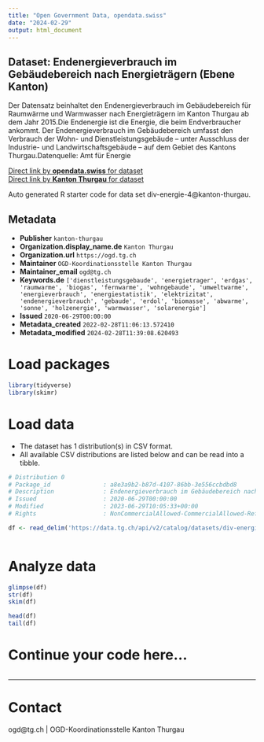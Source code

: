 ```yaml
---
title: "Open Government Data, opendata.swiss"
date: "2024-02-29"
output: html_document
---
```


## Dataset: Endenergieverbrauch im Gebäudebereich nach Energieträgern (Ebene Kanton)

Der Datensatz beinhaltet den Endenergieverbrauch im Gebäudebereich für Raumwärme und Warmwasser nach Energieträgern im Kanton Thurgau ab dem Jahr 2015.Die Endenergie ist die Energie, die beim Endverbraucher ankommt. Der Endenergieverbrauch im Gebäudebereich umfasst den Verbrauch der Wohn- und Dienstleistungsgebäude – unter Ausschluss der Industrie- und Landwirtschaftsgebäude – auf dem Gebiet des Kantons Thurgau.Datenquelle: Amt für Energie

[Direct link by **opendata.swiss** for dataset](https://opendata.swiss/de/dataset/endenergieverbrauch-im-gebaudebereich-nach-energietragern-ebene-kanton)<br>
[Direct link by **Kanton Thurgau** for dataset](https://data.tg.ch/explore/dataset/div-energie-4/)

Auto generated R starter code for data set div-energie-4@kanton-thurgau.

## Metadata

- **Publisher** `kanton-thurgau`
- **Organization.display_name.de** `Kanton Thurgau`
- **Organization.url** `https://ogd.tg.ch`
- **Maintainer** `OGD-Koordinationsstelle Kanton Thurgau`
- **Maintainer_email** `ogd@tg.ch`
- **Keywords.de** `['dienstleistungsgebaude', 'energietrager', 'erdgas', 'raumwarme', 'biogas', 'fernwarme', 'wohngebaude', 'umweltwarme', 'energieverbrauch', 'energiestatistik', 'elektrizitat', 'endenergieverbrauch', 'gebaude', 'erdol', 'biomasse', 'abwarme', 'sonne', 'holzenergie', 'warmwasser', 'solarenergie']`
- **Issued** `2020-06-29T00:00:00`
- **Metadata_created** `2022-02-28T11:06:13.572410`
- **Metadata_modified** `2024-02-28T11:39:08.620493`


# Load packages

```r

library(tidyverse)
library(skimr)

```

# Load data

-   The dataset has 1 distribution(s) in CSV format.
-   All available CSV distributions are listed below and can be read into a tibble.

```r

# Distribution 0
# Package_id               : a8e3a9b2-b87d-4107-86bb-3e556ccbdbd8
# Description              : Endenergieverbrauch im Gebäudebereich nach Energieträgern (Ebene Kanton) (csv)
# Issued                   : 2020-06-29T00:00:00
# Modified                 : 2023-06-29T10:05:33+00:00
# Rights                   : NonCommercialAllowed-CommercialAllowed-ReferenceRequired

df <- read_delim('https://data.tg.ch/api/v2/catalog/datasets/div-energie-4/exports/csv')



```

# Analyze data

```r

glimpse(df)
str(df)
skim(df)

head(df)
tail(df)

```

# Continue your code here...

```r

```

------------------------------------------------------------------------

# Contact

ogd@tg.ch | OGD-Koordinationsstelle Kanton Thurgau
